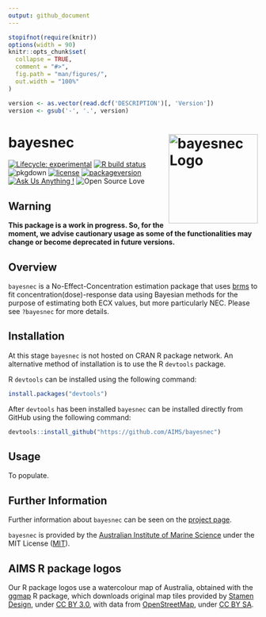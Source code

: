 ```yaml
---
output: github_document
---
```


<!-- README.md is generated from README.Rmd. Please edit that file -->

```r
stopifnot(require(knitr))
options(width = 90)
knitr::opts_chunk$set(
  collapse = TRUE,
  comment = "#>",
  fig.path = "man/figures/",
  out.width = "100%"
)
```

```r
version <- as.vector(read.dcf('DESCRIPTION')[, 'Version'])
version <- gsub('-', '.', version)
```

# bayesnec <img src="man/figures/logo.png" width = 180 alt="bayesnec Logo" align="right" />

<!-- badges: start -->
[![Lifecycle: experimental](https://img.shields.io/badge/lifecycle-experimental-orange.svg)](https://www.tidyverse.org/lifecycle/#experimental)
[![R build status](https://github.com/AIMS/bayesnec/workflows/R-CMD-check/badge.svg)](https://github.com/AIMS/bayesnec/actions)
![pkgdown](https://github.com/AIMS/bayesnec/workflows/pkgdown/badge.svg)
[![license](https://img.shields.io/badge/license-MIT + file LICENSE-lightgrey.svg)](https://choosealicense.com/)
[![packageversion](https://img.shields.io/badge/Package%20version-`r version`-orange.svg)](commits/master)
[![Ask Us Anything
\!](https://img.shields.io/badge/Ask%20us-anything-1abc9c.svg)](https://github.com/AIMS/bayesnec/issues/new)
![Open Source
Love](https://badges.frapsoft.com/os/v2/open-source.svg?v=103)
<!-- badges: end -->

## Warning

**This package is a work in progress. So, for the moment, we advise cautionary usage as some of the functionalities may change or become deprecated in future versions.**

## Overview 

`bayesnec` is a No-Effect-Concentration estimation package that uses [brms](https://github.com/paul-buerkner/brms) to fit concentration(dose)-response data using Bayesian methods for the purpose of estimating both ECX values, but more particularly NEC. Please see `?bayesnec` for more details.

## Installation

At this stage `bayesnec` is not hosted on CRAN R package network.
An alternative method of installation is to use the R `devtools` package.

R `devtools` can be installed using the following command:

```r
install.packages("devtools")
```

After `devtools` has been installed `bayesnec` can be installed directly from GitHub using the following command:

```r
devtools::install_github("https://github.com/AIMS/bayesnec")
```

## Usage

To populate.

## Further Information

Further information about `bayesnec` can be seen on the [project page](https://aims.github.io/bayesnec).

`bayesnec` is provided by the [Australian Institute of Marine Science](https://www.aims.gov.au) under the MIT License ([MIT](http://opensource.org/licenses/MIT)).

## AIMS R package logos

Our R package logos use a watercolour map of Australia, obtained with the [ggmap](https://CRAN.R-project.org/package=ggmap) R package, which downloads original map tiles provided by [Stamen Design](http://stamen.com), under [CC BY 3.0](http://creativecommons.org/licenses/by/3.0), with data from [OpenStreetMap](http://openstreetmap.org), under [CC BY SA](http://creativecommons.org/licenses/by-sa/3.0).
